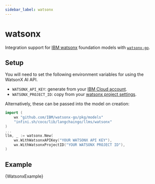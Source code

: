 ```yaml
---
sidebar_label: watsonx
---
```



# watsonx

Integration support for [IBM watsonx](https://www.ibm.com/watsonx) foundation models with [`watsonx-go`](https://github.com/IBM/watsonx-go
).

## Setup

You will need to set the following environment variables for using the WatsonX AI API.

- `WATSONX_API_KEY`: generate from your [IBM Cloud account](https://cloud.ibm.com/iam/apikeys).
- `WATSONX_PROJECT_ID`: copy from your [watsonx project settings](https://dataplatform.cloud.ibm.com/projects/?context=wx).

Alternatively, these can be passed into the model on creation:

```go
import (
	wx "github.com/IBM/watsonx-go/pkg/models"
    "infini.sh/coco/lib/langchaingo/llms/watsonx"
)
...
llm, _ := watsonx.New(
    wx.WithWatsonxAPIKey("YOUR WATSONX API KEY"),
    wx.WithWatsonxProjectID("YOUR WATSONX PROJECT ID"),
)
```

## Example

<CodeBlock language="go">{WatsonxExample}</CodeBlock>
